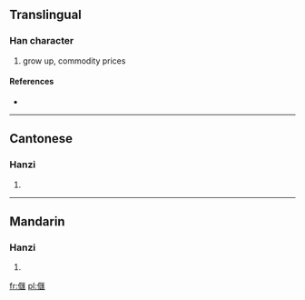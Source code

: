 ==Translingual==

===Han character===
{{Han char|rn=9|rad=人|as=13|sn=15|four=|canj=人尸水土 (OSEG)}}

# grow up, commodity prices

====References====
* {{Han ref|kx=0118.120|hdz=10224.090|uh=3491|ud=13457}}

----

==Cantonese==

===Hanzi===
{{yue-hanzi|jyut=|y=hung2, kui2 wak6}}

# {{defn|Cantonese|sort=人13}}

----

==Mandarin==

===Hanzi===
{{cmn-hanzi|pin=[[huì]] ([[hui4]]), [[kuǐ]] ([[kui3]])|wg=hui<sup>4</sup>, k'uei<sup>3</sup>}}

# {{defn|Mandarin|sort=人13}}

[[fr:㒑]]
[[pl:㒑]]